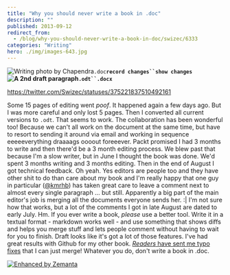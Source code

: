 ```yaml
---
title: "Why you should never write a book in .doc"
description: ""
published: 2013-09-12
redirect_from:
  - /blog/why-you-should-never-write-a-book-in-doc/swizec/6333
categories: "Writing"
hero: ./img/images-643.jpg
---
```


![Writing photo by Chapendra](./img/images-643.jpg "Writing photo by Chapendra")`.doc`![]()![]()**![]()![]()![]()![]()` record changes``show changes `![A 2nd draft paragraph](./img/images-642.png "A 2nd draft paragraph")` .odt``.docx `**![]()

https://twitter.com/Swizec/statuses/375221837510492161

Some 15 pages of editing went _poof_. It happened again a few days ago. But I was more careful and only lost 5 pages. Then I converted all current versions to `.odt`. That seems to work. The collaboration has been wonderful too! Because we can't all work on the document at the same time, but have to resort to sending it around via email and working in sequence eeeeeverything draaaags oooout foreeever. Packt promised I had 3 months to write and then there'd be a 3 month editing process. We blew past that because I'm a slow writer, but in June I thought the book was done. We'd spent 3 months writing and 3 months editing. Then in the end of August I got technical feedback. Oh yeah. Yes editors are people too and they have other shit to do than care about my book and I'm really happy that one guy in particular ([@kmrhb](https://twitter.com/kmrhb)) has taken great care to leave a comment next to almost every single paragraph ... but still. Apparently a big part of the main editor's job is merging all the documents everyone sends her. :| I'm not sure how that works, but a lot of the comments I got in late August are dated to early July. Hm. If you ever write a book, _please_ use a better tool. Write it in a textual format - markdown works well - and use something that shows diffs and helps you merge stuff and lets people comment without having to wait for you to finish. Draft looks like it's got a lot of those features. I've had great results with Github for my other book. [_Readers_ have sent me typo fixes](https://github.com/Swizec/nightowls/pulls) that I can just merge! Whatever you do, don't write a book in .doc.

[![Enhanced by Zemanta](http://img.zemanta.com/zemified_e.png?x-id=f350f8fa-a9bf-4564-8a6f-07ec355d2aaa)](http://www.zemanta.com/?px "Enhanced by Zemanta")
